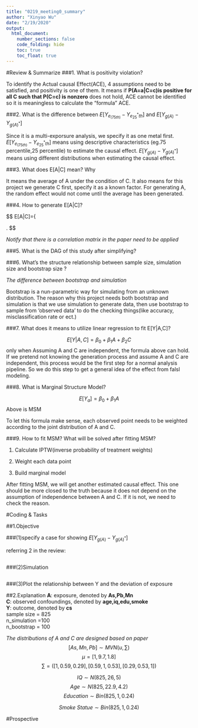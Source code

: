 ```yaml
---
title: "0219_meeting0_summary"
author: "Xinyao Wu"
date: "2/19/2020"
output: 
  html_document: 
    number_sections: false
    code_folding: hide
    toc: true
    toc_float: true
---
```


#Review & Summarize
###1.	What is positivity violation?

To identify the Actual causal Effect(ACE), 4 assumptions need to be satisfied, and positivity is one of them. It means if __P(A=a|C=c)is positive for all C such that P(C=c) is nonzero__ does not hold, ACE cannot be identified so it is meaningless to calculate the "formula" ACE.

###2.	What is the difference between $E[Y_{e_(75th)} - Y_{e^*_25th}]$ and $E[Y_{g(A)}-Y_{g(A)^*}]$

Since it is a multi-exporsure analysis, we specify it as one metal first.
$E[Y_{e_(75th)} - Y_{e^*_25th}]$ means using descriptive characteristics (eg.75 percentile,25 percentile) to estimate the causal effect.
$E[Y_{g(A)}-Y_{g(A)^*}]$ means using different distributions when estimating the causal effect.

###3.	What does E[A|C] mean? Why 

It means the average of A under the condition of C. It also means for this project we generate C first, specify it as a known factor. For generating A, the random effect would not come until the average has been generated. 

###4.	How to generate E[A|C]?



$$
E[A|C]=\left\{
\begin{aligned}

 \beta_0^{A_1}+\beta_2^{A_1}*C \\
 \beta_0^{A_2}+\beta_2^{A_2}*C \\
 \beta_0^{A_3}+\beta_2^{A_3}*C 

\end{aligned}
\right.
$$


*Notify that there is a correlation matrix in the paper need to be applied*


###5.	What is the DAG of this study after simplifying?


###6.	What’s the structure relationship between sample size, simulation size and bootstrap size ?

*The difference between bootstrap and simulation*

Bootstrap is a nun-parametric way for simulating from an unknown distribution. 
The reason why this project needs both bootstrap and simulation is that we use simulation to generate data, then use bootstrap to sample from 'observed data' to do the checking things(like accuracy, misclassification rate or ect.)

###7.	What does it means to utilize linear regression to fit E[Y|A,C]?

$$E[Y|A,C] = \beta_0 +\beta_1A+\beta_2C$$
only when Assuming A and C are independent, the formula above can hold.
If we pretend not knowing the generation process and assume A and C are independent, this process would be the first step for a normal analysis pipeline. So we do this step to get a general idea of the effect from falsl modeling.

###8.	What is Marginal Structure Model? 

$$E[Y_a]=\beta_0+\beta_1A$$
Above is MSM

To let this formula make sense, each observed point needs to be weighted according to the joint distribution of A and C.

###9.	How to fit MSM? What will be solved after fitting MSM?
 
(1) Calculate IPTW(inverse probability of treatment weights)

(2) Weight each data point

(3) Build marginal model

After fitting MSM, we will get another estimated causal effect. This one should be more closed to the truth because it does not depend on the assumption of independence between A and C. If it is not, we need to check the reason.

#Coding & Tasks

##1.Objective

###(1)specify a case for showing $E[Y_{g(A)}-Y_{g(A)^*}]$

referring 2 in the review:
```r

```

###(2)Simulation

```r

```

###(3)Plot the relationship between Y and the deviation of exposure




##2.Explanation
__A__: exposure, denoted by __As,Pb,Mn__ \
__C__: observed confoundings, denoted by __age,iq,edu,smoke__ \
__Y__: outcome, denoted by __cs__ \
sample size = 825 \
n_simulation =100 \
n_bootstrap = 100 \

*The distributions of A and C are designed based on paper* \
$$[As,Mn,Pb] \sim MVN(u,\sum)$$
$$\mu = [1,9.7,1.8]$$
$$\sum = ([1,0.59,0.29],[0.59,1,0.53],[0.29,0.53,1])$$

$$IQ \sim N(825,26,5)$$
$$Age \sim N(825,22.9,4.2)$$
$$Education \sim Bin(825,1,0.24)$$

$$Smoke\ Statue \sim Bin(825,1,0.24)$$



#Prospective 









